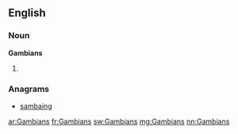 ==English==

===Noun===
'''Gambians'''

# {{plural of|Gambian}}

===Anagrams===
* [[sambaing#English|sambaing]]

[[ar:Gambians]]
[[fr:Gambians]]
[[sw:Gambians]]
[[mg:Gambians]]
[[nn:Gambians]]